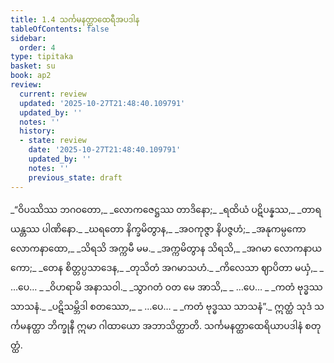 ```yaml
---
title: 1.4 သင်္ကမနတ္ထာထေရီအပဒါန
tableOfContents: false
sidebar:
  order: 4
type: tipitaka
basket: su
book: ap2
review:
  current: review
  updated: '2025-10-27T21:48:40.109791'
  updated_by: ''
  notes: ''
  history:
  - state: review
    date: '2025-10-27T21:48:40.109791'
    updated_by: ''
    notes: ''
    previous_state: draft
---
```



<ReviewStatus review={frontmatter.review} showDetails={true} />

<HypothesisAnnotation frontmatter={frontmatter} />

<DynamicBreadcrumb />

<Division number="31" book="ap2" e="ch" v="20" p="4">

<Paragraph number="39" type="verses" book="ap2">
_“ဝိပဿိဿ ဘဂဝတော,_  
_လောကဇေဋ္ဌဿ တာဒိနော;_  
_ရထိယံ ပဋိပန္နဿ,_  
_တာရယန္တဿ ပါဏိနော._  

</Paragraph>

</Division>
<Division number="32" book="ap2" e="ch" v="20" p="4">

<Paragraph number="40" type="verses" book="ap2">
_ဃရတော နိက္ခမိတွာန,_  
_အဝကုဇ္ဇာ နိပဇ္ဇဟံ;_  
_အနုကမ္ပကော လောကနာထော,_  
_သိရသိ အက္ကမီ မမ._  

</Paragraph>

</Division>
<Division number="33" book="ap2" e="ch" v="20" p="4">

<Paragraph number="41" type="verses" book="ap2">
_အက္ကမိတွာန သိရသိ,_  
_အဂမာ လောကနာယကော;_  
_တေန စိတ္တပ္ပသာဒေန,_  
_တုသိတံ အဂမာသဟံ._  

</Paragraph>

</Division>
<Division number="34" book="ap2" e="ch" v="20" p="4">

<Paragraph number="42" type="verses" book="ap2">
_ကိလေသာ ဈာပိတာ မယှံ,_  
_ …ပေ… _  
_ဝိဟရာမိ အနာသဝါ._  

</Paragraph>

</Division>
<Division number="35" book="ap2" e="ch" v="20" p="4">

<Paragraph number="43" type="verses" book="ap2">
_သွာဂတံ ဝတ မေ အာသိ,_  
_ …ပေ… _  
_ကတံ ဗုဒ္ဓဿ သာသနံ._  

</Paragraph>

</Division>
<Division number="36" book="ap2" e="ch" v="20" p="4">

<Paragraph number="44" type="verses" book="ap2">
_ပဋိသမ္ဘိဒါ စတဿော,_  
_ …ပေ… _  
_ကတံ ဗုဒ္ဓဿ သာသနံ”._  

</Paragraph>

<Paragraph number="45" book="ap2">
ဣတ္ထံ သုဒံ သင်္ကမနတ္ထာ ဘိက္ခုနီ ဣမာ ဂါထာယော အဘာသိတ္ထာတိ.

</Paragraph>
</Division>

<Paragraph number="46" type="center" book="ap2">
သင်္ကမနတ္ထာထေရိယာပဒါနံ စတုတ္ထံ.
</Paragraph>